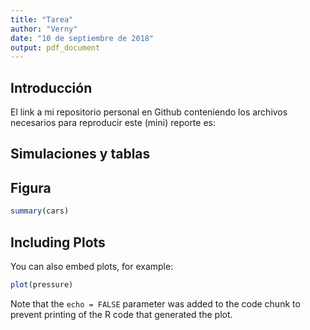 ---
title: "Tarea"
author: "Verny"
date: "10 de septiembre de 2018"
output: pdf_document
---

## Introducción
El link a mi repositorio personal en Github conteniendo los archivos necesarios para reproducir este (mini) reporte es:
  


## Simulaciones y tablas

## Figura


```{r cars}
summary(cars)
```

## Including Plots

You can also embed plots, for example:

```{r pressure, echo=FALSE}
plot(pressure)
```

Note that the `echo = FALSE` parameter was added to the code chunk to prevent printing of the R code that generated the plot.
